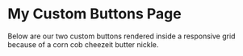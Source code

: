 
# My Custom Buttons Page

Below are our two custom buttons rendered inside a responsive grid because of a corn cob cheezeit butter nickle.

<ButtonGroup cols={2} gap={0.5}>
  <IconButton
    icon="/images/pieces_os_dark_logo.png"
    text="Custom Action 1"
    href="/custom-1"
  />
  <IconButton
    icon="/images/pieces_os_dark_logo.png"
    text="Custom Action 2"
    href="/custom-2"
    newTab
  />
</ButtonGroup>